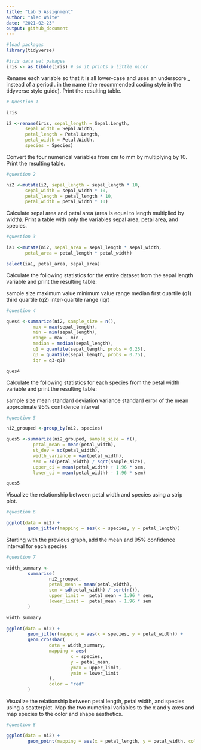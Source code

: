 ```yaml
---
title: "Lab 5 Assignment"
author: "Alec White"
date: "2021-02-23"
output: github_document
---
```


```r
#load packages
library(tidyverse)    

#iris data set pakages
iris <- as_tibble(iris) # so it prints a little nicer
```



Rename each variable so that it is all lower-case and uses an underscore _ instead of a period . in the name (the recommended coding style in the tidyverse style guide). Print the resulting table.
```r
# Question 1

iris

i2 <-rename(iris, sepal_length = Sepal.Length,
       sepal_width = Sepal.Width,
       petal_length = Petal.Length,
       petal_width = Petal.Width,
       species = Species)
```

Convert the four numerical variables from cm to mm by multiplying by 10. Print the resulting table.
```r
#question 2

ni2 <-mutate(i2, sepal_length = sepal_length * 10,
       sepal_width = sepal_width * 10,
       petal_length = petal_length * 10,
       petal_width = petal_width * 10)

```

Calculate sepal area and petal area (area is equal to length multiplied by width). Print a table with only the variables sepal area, petal area, and species.
```r
#question 3

ia1 <-mutate(ni2, sepal_area = sepal_length * sepal_width,
       petal_area = petal_length * petal_width)

select(ia1, petal_area, sepal_area)
```

Calculate the following statistics for the entire dataset from the sepal length variable and print the resulting table:

sample size
maximum value
minimum value
range
median
first quartile (q1)
third quartile (q2)
inter-quartile range (iqr)
```r
#question 4

ques4 <-summarize(ni2, sample_size = n(), 
          max = max(sepal_length),
          min = min(sepal_length),
          range = max - min ,
          median = median(sepal_length),
          q1 = quantile(sepal_length, probs = 0.25),
          q3 = quantile(sepal_length, probs = 0.75),
          iqr = q3-q1)

ques4
```

Calculate the following statistics for each species from the petal width variable and print the resulting table:

sample size
mean
standard deviation
variance
standard error of the mean
approximate 95% confidence interval
```r
#question 5

ni2_grouped <-group_by(ni2, species)

ques5 <-summarize(ni2_grouped, sample_size = n(),
          petal_mean = mean(petal_width),
          st_dev = sd(petal_width),
          width_variance = var(petal_width),
          sem = sd(petal_width) / sqrt(sample_size),
          upper_ci = mean(petal_width) + 1.96 * sem,
          lower_ci = mean(petal_width) - 1.96 * sem)

ques5                           
```

Visualize the relationship between petal width and species using a strip plot.
```r
#question 6

ggplot(data = ni2) +
        geom_jitter(mapping = aes(x = species, y = petal_length))
```

Starting with the previous graph, add the mean and 95% confidence interval for each species
```r
#question 7

width_summary <-
        summarise(
                ni2_grouped, 
                petal_mean = mean(petal_width),
                sem = sd(petal_width) / sqrt(n()),
                upper_limit =  petal_mean + 1.96 * sem,
                lower_limit =  petal_mean - 1.96 * sem
        )

width_summary
          
ggplot(data = ni2) +
        geom_jitter(mapping = aes(x = species, y = petal_width)) +
        geom_crossbar(
                data = width_summary,
                mapping = aes(
                        x = species,
                        y = petal_mean,
                        ymax = upper_limit,
                        ymin = lower_limit
                ),
                color = "red"
        )
```

Visualize the relationship between petal length, petal width, and species using a scatterplot. Map the two numerical variables to the x and y axes and map species to the color and shape aesthetics.
```r
#question 8

ggplot(data = ni2) +
        geom_point(mapping = aes(x = petal_length, y = petal_width, color = species), alpha = 0.5)
```
